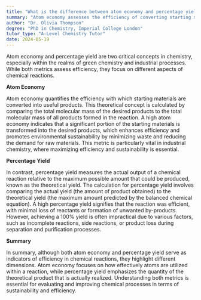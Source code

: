 ```yaml
---
title: "What is the difference between atom economy and percentage yield?"
summary: "Atom economy assesses the efficiency of converting starting materials into useful products, whereas percentage yield evaluates the actual yield against the theoretical yield in a chemical reaction."
author: "Dr. Olivia Thompson"
degree: "PhD in Chemistry, Imperial College London"
tutor_type: "A-Level Chemistry Tutor"
date: 2024-05-19
---
```


Atom economy and percentage yield are two critical concepts in chemistry, especially within the realms of green chemistry and industrial processes. While both metrics assess efficiency, they focus on different aspects of chemical reactions.

**Atom Economy**

Atom economy quantifies the efficiency with which starting materials are converted into useful products. This theoretical concept is calculated by comparing the total molecular mass of the desired products to the total molecular mass of all products formed in the reaction. A high atom economy indicates that a significant portion of the starting materials is transformed into the desired products, which enhances efficiency and promotes environmental sustainability by minimizing waste and reducing the demand for raw materials. This metric is particularly vital in industrial chemistry, where maximizing efficiency and sustainability is essential.

**Percentage Yield**

In contrast, percentage yield measures the actual output of a chemical reaction relative to the maximum possible amount that could be produced, known as the theoretical yield. The calculation for percentage yield involves comparing the actual yield (the amount of product obtained) to the theoretical yield (the maximum amount predicted by the balanced chemical equation). A high percentage yield signifies that the reaction was efficient, with minimal loss of reactants or formation of unwanted by-products. However, achieving a 100% yield is often impractical due to various factors, such as incomplete reactions, side reactions, or product loss during separation and purification processes.

**Summary**

In summary, although both atom economy and percentage yield serve as indicators of efficiency in chemical reactions, they highlight different dimensions. Atom economy focuses on how effectively atoms are utilized within a reaction, while percentage yield emphasizes the quantity of the theoretical product that is actually realized. Understanding both metrics is essential for evaluating and improving chemical processes in terms of sustainability and efficiency.
    